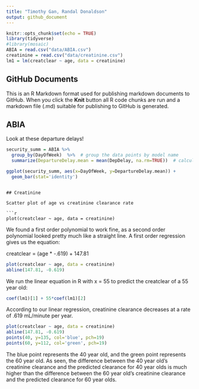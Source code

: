 ```yaml
---
title: "Timothy Gan, Randal Donaldson"
output: github_document
---
```


```r
knitr::opts_chunk$set(echo = TRUE)
library(tidyverse)
#library(mosaic)
ABIA = read.csv("data/ABIA.csv")
creatinine = read.csv("data/creatinine.csv")
lm1 = lm(creatclear ~ age, data = creatinine)
```

## GitHub Documents

This is an R Markdown format used for publishing markdown documents to GitHub. When you click the **Knit** button all R code chunks are run and a markdown file (.md) suitable for publishing to GitHub is generated.

## ABIA

Look at these departure delays!

```r

security_summ = ABIA %>%
  group_by(DayOfWeek)  %>%  # group the data points by model name
  summarize(DepartureDelay.mean = mean(DepDelay, na.rm=TRUE))  # calculate a mean for each model

ggplot(security_summ, aes(x=DayOfWeek, y=DepartureDelay.mean)) + 
  geom_bar(stat='identity')
```
```

## Creatinine

Scatter plot of age vs creatinine clearance rate

```r
plot(creatclear ~ age, data = creatinine)
```

We found a first order polynomial to work fine, as a second order polynomial looked pretty much like a straight line. A first order regression gives us the equation:

creatclear = (age * -.619) + 147.81
```r
plot(creatclear ~ age, data = creatinine)
abline(147.81, -0.619)
```

We run the linear equation in R with x = 55 to predict the creatclear of a 55 year old:
```r
coef(lm1)[1] + 55*coef(lm1)[2]
``` 

According to our linear regression, creatinine clearance decreases at a rate of .619 mL/minute per year.

```r
plot(creatclear ~ age, data = creatinine)
abline(147.81, -0.619)
points(40, y=135, col='blue', pch=19)
points(60, y=112, col='green', pch=19)
```

The blue point represents the 40 year old, and the green point represents the 60 year old. As seen, the difference between the 40 year old's creatinine clearance and the predicted clearance for 40 year olds is much higher than the difference between the 60 year old's creatinine clearance and the predicted clearance for 60 year olds.